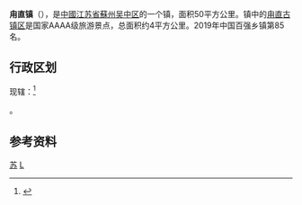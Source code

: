 {{unreferenced|time=2020-01-16T03:59:47+00:00}}
{{中国乡级行政区
|景观照片文件名 = A street scene of Luzhi.jpg
|景观照片描述 = 甪直镇小街
|汉语拼音 = Lùzhí
|其他语言 = 
|其他语言名称 = 
|旧称 = 
|地名出处 = 
|位置图文件名 = 
|位置图描述 = 
|自定义图片= 
|建置时间 = 
|政府驻地 = 
|毗邻 = 
|总面积 = 
|总人口 = 
|总人口年份 = 
|户籍人口 = 
|户籍人口年份 = 
|常住人口 = 
|常住人口年份 = 
|人口密度 = 
|GDP = 
|GDP年份 = 
|邮政编码 = 
|电话区号 = 512
|官方网站 = 
|网站名称 = 
|32/05/06/100/000}}

'''甪直镇'''（{{標音|拼音=Lù Zhí|注音=ㄌㄨˋㄓˊ|南京=lu<sup>5</sup>zhr<sup>5</sup> |同音字=祿值}}），是[[中國|中國]][[江苏省|江苏省]][[蘇州|蘇州]][[吴中区|吴中区]]的一个镇，面积50平方公里。镇中的[[甪直古镇区|甪直古镇区]]是国家AAAA级旅游景点，总面积约4平方公里。2019年中国百强乡镇第85名。

==行政区划==
现辖：<ref>{{PRC admin/ref sgc|32/05/06/100/000}}</ref>

{{PRC admin/children|32/05/06/100/000}}。

==参考资料==
{{reflist}}

{{PRC admin/navcat|32/05/06/100/000}}

{{中国历史文化名镇}}
[[Category:中国历史文化名镇|苏]]
[[Category:中国特色小镇|L]]